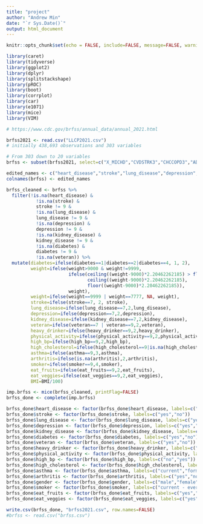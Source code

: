---
title: "project"
author: "Andrew Min"
date: "`r Sys.Date()`"
output: html_document
---

```{r setup, include=FALSE}
knitr::opts_chunk$set(echo = FALSE, include=FALSE, message=FALSE, warning=FALSE)

library(caret)
library(tidyverse)
library(ggplot2)
library(dplyr)
library(splitstackshape)
library(pROC)
library(boot)
library(corrplot)
library(car)
library(e1071)
library(mice)
library(VIM)

# https://www.cdc.gov/brfss/annual_data/annual_2021.html
```

```{r read file}
brfss2021 <- read.csv("LLCP2021.csv")
# initially 438,693 observations and 303 variables
```

```{r eda}
# From 303 down to 20 variables
brfss <- subset(brfss2021, select=c("X_MICHD","CVDSTRK3","CHCCOPD3","ADDEPEV3","CHCKDNY2","DIABETE4","VETERAN3","WEIGHT2","X_RFDRHV7","X_TOTINDA","X_RFHYPE6","X_RFCHOL3","X_ASTHMS1","X_DRDXAR3","X_SEX","X_AGE80","X_BMI5","X_SMOKER3","X_FRTLT1A","X_VEGLT1A"))
```

```{r cleaning colnames}
edited_names <- c("heart_disease","stroke","lung_disease","depression","kidney_disease","diabetes","veteran","weight","heavy_drinker","physical_activity","high_bp","high_cholesterol","asthma","arthritis","gender","age","BMI","smoker","eat_fruits","eat_veggies")
colnames(brfss) <- edited_names
```

```{r data cleaning}
brfss_cleaned <- brfss %>%
  filter(!is.na(heart_disease) &
           !is.na(stroke) &
           stroke != 9 &
           !is.na(lung_disease) &
           lung_disease != 9 &
           !is.na(depression) &
           depression != 9 &
           !is.na(kidney_disease) &
           kidney_disease != 9 &
           !is.na(diabetes) &
           diabetes != 9 &
           !is.na(veteran)) %>%
  mutate(diabetes=ifelse(diabetes==1|diabetes==2|diabetes==4, 1, 2),
         weight=ifelse(weight>9000 & weight!=9999, 
                       ifelse(ceiling((weight-9000)*2.20462262185) > floor((weight-9000)*2.20462262185),
                              ceiling((weight-9000)*2.20462262185), 
                              floor((weight-9000)*2.20462262185)), 
                       weight),
         weight=ifelse(weight==9999 | weight==7777, NA, weight),
         stroke=ifelse(stroke==7, 2, stroke),
         lung_disease=ifelse(lung_disease==7,2,lung_disease),
         depression=ifelse(depression==7,2,depression),
         kidney_disease=ifelse(kidney_disease==7,2,kidney_disease),
         veteran=ifelse(veteran==7 | veteran==9,2,veteran),
         heavy_drinker=ifelse(heavy_drinker==9,2,heavy_drinker),
         physical_activity=ifelse(physical_activity==9,2,physical_activity),
         high_bp=ifelse(high_bp==9,2,high_bp),
         high_cholesterol=ifelse(high_cholesterol==9|is.na(high_cholesterol),1,high_cholesterol),
         asthma=ifelse(asthma==9,3,asthma),
         arthritis=ifelse(is.na(arthritis),2,arthritis),
         smoker=ifelse(smoker==9,4,smoker),
         eat_fruits=ifelse(eat_fruits==9,2,eat_fruits),
         eat_veggies=ifelse(eat_veggies==9,2,eat_veggies),
         BMI=BMI/100)
```

```{r missing values}
imp.brfss <- mice(brfss_cleaned, printFlag=FALSE)
brfss_done <- complete(imp.brfss)
```

```{r factors}
brfss_done$heart_disease <- factor(brfss_done$heart_disease, labels=c("yes","no"))
brfss_done$stroke <- factor(brfss_done$stroke, labels=c("yes","no"))
brfss_done$lung_disease <- factor(brfss_done$lung_disease, labels=c("yes","no"))
brfss_done$depression <- factor(brfss_done$depression, labels=c("yes","no"))
brfss_done$kidney_disease <- factor(brfss_done$kidney_disease, labels=c("yes","no"))
brfss_done$diabetes <- factor(brfss_done$diabetes, labels=c("yes","no"))
brfss_done$veteran <- factor(brfss_done$veteran, labels=c("yes","no"))
brfss_done$heavy_drinker <- factor(brfss_done$heavy_drinker, labels=c("no","yes"))
brfss_done$physical_activity <- factor(brfss_done$physical_activity, labels=c("yes","no"))
brfss_done$high_bp <- factor(brfss_done$high_bp, labels=c("no","yes"))
brfss_done$high_cholesterol <- factor(brfss_done$high_cholesterol, labels=c("no","yes"))
brfss_done$asthma <- factor(brfss_done$asthma, labels=c("current","former","never"))
brfss_done$arthritis <- factor(brfss_done$arthritis, labels=c("yes","no"))
brfss_done$gender <- factor(brfss_done$gender, labels=c("male","female"))
brfss_done$smoker <- factor(brfss_done$smoker, labels=c("current - everyday","current - sometimes","former","never"))
brfss_done$eat_fruits <- factor(brfss_done$eat_fruits, labels=c("yes","no"))
brfss_done$eat_veggies <- factor(brfss_done$eat_veggies, labels=c("yes","no"))
```

```{r export}
write.csv(brfss_done, "brfss2021.csv", row.names=FALSE)
#brfss <- read.csv("brfss.csv")
```